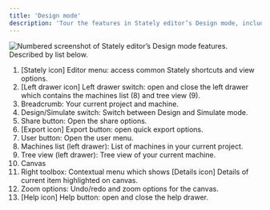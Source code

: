 ```yaml
---
title: 'Design mode'
description: 'Tour the features in Stately editor’s Design mode, including a guide to all the panels and how to use the editor.'
---
```


![Numbered screenshot of Stately editor’s Design mode features. Described by list below.](#)

1. [Stately icon] Editor menu: access common Stately shortcuts and view options.
2. [Left drawer icon] Left drawer switch: open and close the left drawer which contains the machines list (8) and tree view (9).
3. Breadcrumb: Your current project and machine.
4. Design/Simulate switch: Switch between Design and Simulate mode.
5. Share button: Open the share options.
6. [Export icon] Export button: open quick export options.
7. User button: Open the user menu.
8. Machines list (left drawer): List of machines in your current project.
9. Tree view (left drawer): Tree view of your current machine.
10. Canvas
11. Right toolbox: Contextual menu which shows [Details icon] Details of current item highlighted on canvas.
12. Zoom options: Undo/redo and zoom options for the canvas.
13. [Help icon] Help button: open and close the help drawer.
